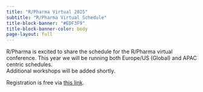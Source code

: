 ```yaml
---
title: "R/Pharma Virtual 2025"
subtitle: "R/Pharma Virtual Schedule"
title-block-banner: "#EDF3F9"
title-block-banner-color: body
page-layout: full
---
```


R/Pharma is excited to share the schedule for the R/Pharma virtual conference.  This year we will be running both Europe/US (Global) and APAC centric schedules.  
Additional workshops will be added shortly.  

Registration is free via [this link](https://events.zoom.us/ev/Ai-geyS63AOzr-Tskeu2jwsPAZkX9yQixTAJuQzNT-h_rw24wX-p~AnyGxi92zGyWPS_7xPj-Oax9RjoaU3pZS0DjeX45ML084eyqq4qo6O7BMg).

<script type="text/javascript" src="https://sessionize.com/api/v2/tvndes5n/view/GridSmart"></script>
